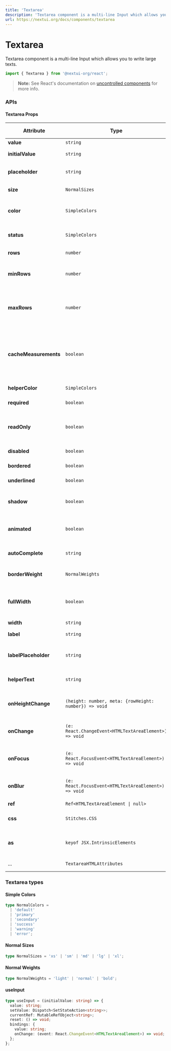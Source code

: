 ```yaml
---
title: 'Textarea'
description: 'Textarea component is a multi-line Input which allows you to write large texts.'
url: https://nextui.org/docs/components/textarea
---
```


# Textarea

Textarea component is a multi-line Input which allows you to write large texts.

```jsx
import { Textarea } from '@nextui-org/react';
```

<CarbonAd />

<Spacer y={2} />

<Playground
  title="Default"
  desc="The default `Textarea` contains an animation effect."
  files={textareaContent.default_textArea}
/>

<Playground
  title="Disabled"
  desc="Unusable and un-writable `Textarea`."
  files={textareaContent.disabled}
/>

<Playground
  title="Autosize"
  desc="Unless the `rows` prop is set, the height of the text field dynamically 
  matches its content. You can use the `minRows` and `maxRows` props to bound it. This functionality
  has been based on [React Textarea Autosize](https://github.com/Andarist/react-textarea-autosize)"
  files={textareaContent.autosize}
/>

<Playground
  title="Types"
  desc="You can use the same `Input` types in `Textarea`."
  files={textareaContent.types}
/>

<Playground
  title="Status"
  desc="You can change the color of the entire `Textarea` with the property `status`."
  files={textareaContent.status}
/>

<Playground
  title="Helper text"
  desc="As well as with `Input` you can set the prop `helperText` and customise its color with the `helperColor` prop in `Textarea`
  to show a helper text."
  files={textareaContent.helper}
/>

<Playground
  title="Controlled vs Uncontrolled"
  desc="As well as the `Input` component, `Textarea` component can be controlled or uncontrolled. The controlled Textarea example is using the hook [useInput](#useinput)"
  files={textareaContent.controlledUncontrolled}
/>

> **Note:** See React's documentation on [uncontrolled components](https://reactjs.org/docs/uncontrolled-components.html) for more info.

<Spacer y={3} />

### APIs

<Spacer y={2} />

#### Textarea Props

| Attribute             | Type                                                  | Accepted values                  | Description                                                               | Default   |
| --------------------- | ----------------------------------------------------- | -------------------------------- | ------------------------------------------------------------------------- | --------- |
| **value**             | `string`                                              | -                                | Textarea value                                                            | -         |
| **initialValue**      | `string`                                              | -                                | Textarea default value                                                    | -         |
| **placeholder**       | `string`                                              | -                                | The short hint displayed in the textarea                                  | -         |
| **size**              | `NormalSizes`                                         | [NormalSizes](#normal-sizes)     | Change textarea size                                                      | `medium`  |
| **color**             | `SimpleColors`                                        | [SimpleColors](#simple-colors)   | Change textarea text, border and label color                              | `default` |
| **status**            | `SimpleColors`                                        | [SimpleColors](#simple-colors)   | Change textarea status color                                              | `default` |
| **rows**              | `number`                                              | -                                | Textarea rows count                                                       | -         |
| **minRows**           | `number`                                              | -                                | Minimum number of rows to show for textarea                               | `3`       |
| **maxRows**           | `number`                                              | -                                | Maximum number of rows up to which the textarea can grow                  | `6`       |
| **cacheMeasurements** | `boolean`                                             | -                                | Reuse previously computed measurements when computing height of textarea. | `true`    |
| **helperColor**       | `SimpleColors`                                        | [SimpleColors](#simple-colors)   | Change helper text color                                                  | `default` |
| **required**          | `boolean`                                             | `true/false`                     | Required textarea prop                                                    | `false`   |
| **readOnly**          | `boolean`                                             | `true/false`                     | It prevents the user from changing the value of the field                 | `false`   |
| **disabled**          | `boolean`                                             | `true/false`                     | Disable textarea                                                          | `false`   |
| **bordered**          | `boolean`                                             | `true/false`                     | Bordered textarea                                                         | `false`   |
| **underlined**        | `boolean`                                             | `true/false`                     | Underlined textarea                                                       | `false`   |
| **shadow**            | `boolean`                                             | `true/false`                     | Enable or disable the textarea shadow                                     | `true`    |
| **animated**          | `boolean`                                             | `true/false`                     | Enable or disable the textarea animation                                  | `true`    |
| **autoComplete**      | `string`                                              | -                                | HTML textarea autocomplete attribute                                      | `off`     |
| **borderWeight**      | `NormalWeights`                                       | [NormalWeights](#normal-weights) | Border weight for `bordered` textarea                                     | `normal`  |
| **fullWidth**         | `boolean`                                             | -                                | If `true`, the textarea will take up the full width of its container.     | `false`   |
| **width**             | `string`                                              | -                                | Textarea width                                                            | `initial` |
| **label**             | `string`                                              | -                                | Text label for textarea                                                   | -         |
| **labelPlaceholder**  | `string`                                              | -                                | The placeholder becomes a label                                           | -         |
| **helperText**        | `string`                                              | -                                | Add a helper text to textarea                                             | -         |
| **onHeightChange**    | `(height: number, meta: {rowHeight: number}) => void` | -                                | Callback fired whenthe textarea height change                             | -         |
| **onChange**          | `(e: React.ChangeEvent<HTMLTextAreaElement>) => void` | -                                | Callback fired when the value is changed                                  | -         |
| **onFocus**           | `(e: React.FocusEvent<HTMLTextAreaElement>) => void`  | -                                | Callback fired when the textarea is focused.                              | -         |
| **onBlur**            | `(e: React.FocusEvent<HTMLTextAreaElement>) => void`  | -                                | Callback fired when the textarea is blurred.                              | -         |
| **ref**               | <Code>Ref<HTMLTextAreaElement &#124; null></Code>     | -                                | forwardRef                                                                | -         |
| **css**               | `Stitches.CSS`                                        | -                                | Override Default CSS style                                                | -         |
| **as**                | `keyof JSX.IntrinsicElements`                         | -                                | Changes which tag component outputs                                       | `input`   |
| ...                   | `TextareaHTMLAttributes`                              | `'className', ...`               | Textarea native props                                                     | -         |

<Spacer y={2} />

### Textarea types

<Spacer y={1} />

#### Simple Colors

```ts
type NormalColors =
  | 'default'
  | 'primary'
  | 'secondary'
  | 'success'
  | 'warning'
  | 'error';
```

#### Normal Sizes

```ts
type NormalSizes = 'xs' | 'sm' | 'md' | 'lg' | 'xl';
```

#### Normal Weights

```ts
type NormalWeights = 'light' | 'normal' | 'bold';
```

#### useInput

```ts
type useInput = (initialValue: string) => {
  value: string;
  setValue: Dispatch<SetStateAction<string>>;
  currentRef: MutableRefObject<string>;
  reset: () => void;
  bindings: {
    value: string;
    onChange: (event: React.ChangeEvent<HTMLTextAreaElement>) => void;
  };
};
```
